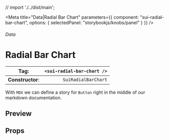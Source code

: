 
// import './../dist/main';

<Meta
	title="Data|Radial Bar Chart"
	parameters={{
		component: "sui-radial-bar-chart",
		options: { selectedPanel: "storybookjs/knobs/panel" }
	}}
/>

###### Data

# Radial Bar Chart

| **Tag**:         | `<sui-radial-bar-chart />` |
| ---------------- | -------------------------: |
| **Constructor**: |        `SuiRadialBarChart` |

With `MDX` we can define a story for `Button` right in the middle of our
markdown documentation.

## Preview

## Props
